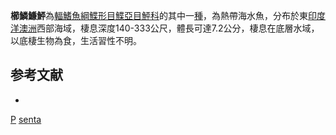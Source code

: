 {{Speciesbox
| taxon = Psettina senta
| status = NE
| status_system = IUCN3.1
| binomial_authority = [[Amaoka|Amaoka]] & [[Larson|Larson]], 1999
| synonyms = 
}}

'''櫛鱗鰜鮃'''為[[輻鰭魚綱|輻鰭魚綱]][[鰈形目|鰈形目]][[鰈亞目|鰈亞目]][[鮃科|鮃科]]的其中一[[種|種]]，為熱帶海水魚，分布於東[[印度洋|印度洋]][[澳洲|澳洲]]西部海域，棲息深度140-333公尺，體長可達7.2公分，棲息在底層水域，以底棲生物為食，生活習性不明。

==参考文献==
*{{FishBase_species|genus=Psettina|species=senta|year=2014|month=4}}

{{taxonbar}}
[[Category:1999年描述的鱼类|P]]
[[Category:鰜鮃屬|senta]]